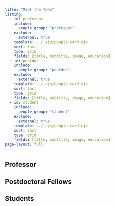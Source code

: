 ```yaml
---
title: "Meet the Team"
listing:
  - id: professor
    include: 
      people_group: "professor"
    exclude:
      external: true
    template: ../_ejs/people-card.ejs
    sort: last
    type: grid
    fields: [title, subtitle, image, education]
  - id: postdoc
    include: 
      people_group: "postdoc"
    exclude:
      external: true
    template: ../_ejs/people-card.ejs
    sort: last
    type: grid
    fields: [title, subtitle, image, education]
  - id: student
    include: 
      people_group: "student"
    exclude:
      external: true
    template: ../_ejs/people-card.ejs
    sort: last
    type: grid
    fields: [title, subtitle, image, education]
page-layout: full
---
```


## Professor

::: {#professor}
:::

## Postdoctoral Fellows

::: {#postdoc}
:::

## Students

::: {#student}
:::